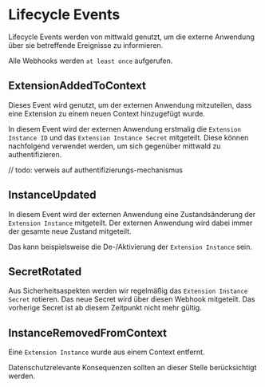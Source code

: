 # Lifecycle Events

Lifecycle Events werden von mittwald genutzt, um die externe Anwendung über sie betreffende Ereignisse zu informieren.

Alle Webhooks werden `at least once` aufgerufen.

## ExtensionAddedToContext

Dieses Event wird genutzt, um der externen Anwendung mitzuteilen, dass eine Extension zu einem neuen Context hinzugefügt wurde.

In diesem Event wird der externen Anwendung erstmalig die `Extension Instance ID` und das `Extension Instance Secret` mitgeteilt. Diese können nachfolgend verwendet werden, um sich gegenüber mittwald zu authentifizieren.

// todo: verweis auf authentifizierungs-mechanismus

## InstanceUpdated

In diesem Event wird der externen Anwendung eine Zustandsänderung der `Extension Instance` mitgeteilt. Der externen Anwendung wird dabei immer der gesamte neue Zustand mitgeteilt.

Das kann beispielsweise die De-/Aktivierung der `Extension Instance` sein.

## SecretRotated

Aus Sicherheitsaspekten werden wir regelmäßig das `Extension Instance Secret` rotieren. Das neue Secret wird über diesen Webhook mitgeteilt. Das vorherige Secret ist ab diesem Zeitpunkt nicht mehr gültig.

## InstanceRemovedFromContext

Eine `Extension Instance` wurde aus einem Context entfernt.

Datenschutzrelevante Konsequenzen sollten an dieser Stelle berücksichtigt werden.
